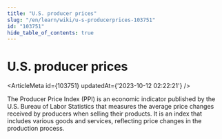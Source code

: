 ```yaml
---
title: "U.S. producer prices"
slug: "/en/learn/wiki/u-s-producerprices-103751"
id: "103751"
hide_table_of_contents: true
---
```



<Breadcrumbs current="U.S. producer prices" />

# U.S. producer prices

<ArticleMeta id={103751} updatedAt={'2023-10-12 02:22:21'} />
<div className='border-solid border-b border-t-0 my-4 border-[var(--ifm-color-gray-300)]' />

The Producer Price Index (PPI) is an economic indicator published by the U.S. Bureau of Labor Statistics that measures the average price changes received by producers when selling their products. It is an index that includes various goods and services, reflecting price changes in the production process.
